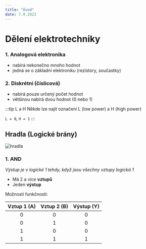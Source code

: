 ```yaml
---
title: "Úvod"
date: 7.9.2023
---
```


# Dělení elektrotechniky
### 1. Analogová elektronika
- nabírá nekonečno mnoho hodnot
- jedná se o základní elektroniku (rezistory, součastky)

### 2. Diskrétní (číslicová)
- nabírá pouze určený počet hodnot
- většinou nabírá dvou hodnot (0 nebo 1)

:::tip L a H
Někde lze najít označení L (low power) a H (high power)

`L = 0`, `H = 1`
:::

## Hradla (Logické brány)
![hradla](/img/eltimg/image_4.png)

### 1. AND

*Výstup je v logické 1 tehdy, když jsou všechny vztupy logická 1*

- Má 2 a více **vztupů**
- Jeden **výstup**

Možnosti funkčnosti:

|Vztup 1 (A)|Vztup 2 (B)|Výstup (Y)|
|:-:|:-:|:-:|
|0|0|0|
|0|1|0|
|1|0|0|
|1|1|1|
